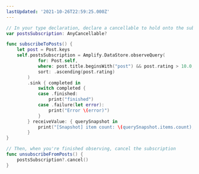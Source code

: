 ```yaml
---
lastUpdated: '2021-10-26T22:59:25.000Z'
---
```

```swift
// In your type declaration, declare a cancellable to hold onto the subscription
var postsSubscription: AnyCancellable?

func subscribeToPosts() {
    let post = Post.keys
    self.postsSubscription = Amplify.DataStore.observeQuery(
            for: Post.self,
            where: post.title.beginsWith("post") && post.rating > 10.0,
            sort: .ascending(post.rating)
        )
        .sink { completed in
            switch completed {
            case .finished:
                print("finished")
            case .failure(let error):
                print("Error \(error)")
            }
        } receiveValue: { querySnapshot in
            print("[Snapshot] item count: \(querySnapshot.items.count), isSynced: \(querySnapshot.isSynced)")
        }
}

// Then, when you're finished observing, cancel the subscription
func unsubscribeFromPosts() {
    postsSubscription?.cancel()
}
```
